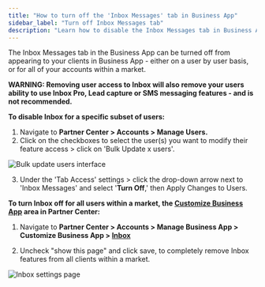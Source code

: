 ```yaml
---
title: "How to turn off the 'Inbox Messages' tab in Business App"
sidebar_label: "Turn off Inbox Messages tab"
description: "Learn how to disable the Inbox Messages tab in Business App for specific users or for all accounts within a market."
---
```


The Inbox Messages tab in the Business App can be turned off from appearing to your clients in Business App - either on a user by user basis, or for all of your accounts within a market.

**WARNING: Removing user access to Inbox will also remove your users ability to use Inbox Pro, Lead capture or SMS messaging features - and is not recommended.**

**To disable Inbox for a specific subset of users:**

1. Navigate to **Partner Center > Accounts > Manage Users.**
2. Click on the checkboxes to select the user(s) you want to modify their feature access > click on 'Bulk Update x users'.

![Bulk update users interface](/img/inbox-messages-tab/bulk-update-users.jpg)

3. Under the 'Tab Access' settings > click the drop-down arrow next to 'Inbox Messages' and select '**Turn Off**,' then Apply Changes to Users.

**To turn Inbox off for all users within a market, the [Customize Business App](https://partners.vendasta.com/customize-business-app/overview) area in Partner Center:**

1. Navigate to **Partner Center > Accounts > Manage Business App > Customize Business App > [Inbox](https://partners.vendasta.com/customize-business-app/pages/inbox)**

2. Uncheck "show this page" and click save, to completely remove Inbox features from all clients within a market.

![Inbox settings page](/img/inbox-messages-tab/inbox-settings.jpg)